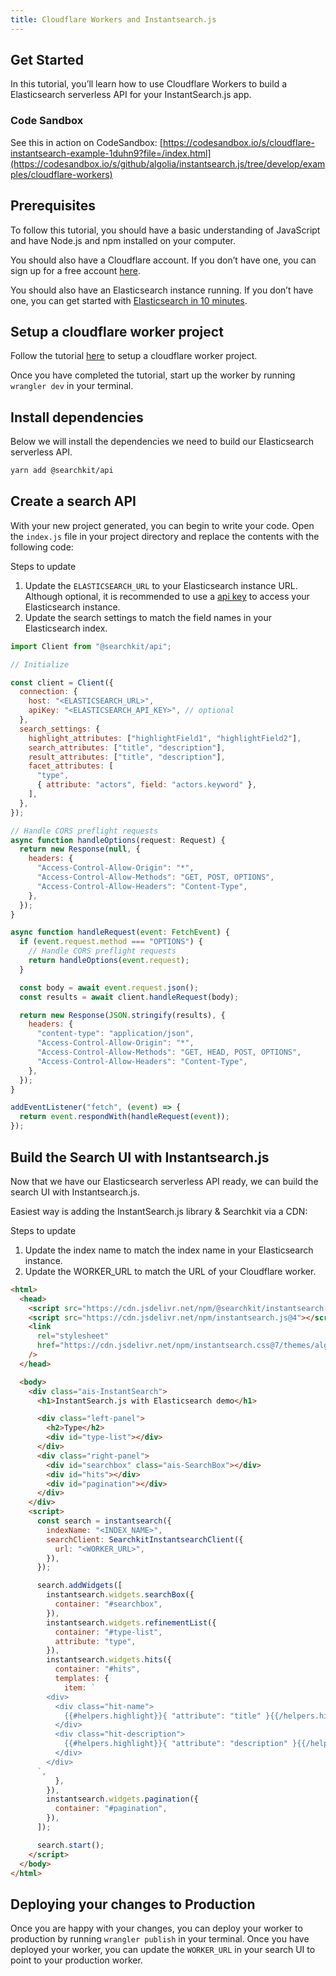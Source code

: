```yaml
---
title: Cloudflare Workers and Instantsearch.js
---
```


## Get Started

In this tutorial, you’ll learn how to use Cloudflare Workers to build a Elasticsearch serverless API for your InstantSearch.js app.

### Code Sandbox

See this in action on CodeSandbox: [https://codesandbox.io/s/cloudflare-instantsearch-example-1duhn9?file=/index.html](https://codesandbox.io/s/github/algolia/instantsearch.js/tree/develop/examples/cloudflare-workers)

## Prerequisites

To follow this tutorial, you should have a basic understanding of JavaScript and have Node.js and npm installed on your computer.

You should also have a Cloudflare account. If you don’t have one, you can sign up for a free account [here](https://dash.cloudflare.com/sign-up).

You should also have an Elasticsearch instance running. If you don’t have one, you can get started with [Elasticsearch in 10 minutes](https://www.elastic.co/guide/en/elasticsearch/reference/current/getting-started.html).

## Setup a cloudflare worker project

Follow the tutorial [here](https://developers.cloudflare.com/workers/get-started/guide/) to setup a cloudflare worker project.

Once you have completed the tutorial, start up the worker by running `wrangler dev` in your terminal.

## Install dependencies

Below we will install the dependencies we need to build our Elasticsearch serverless API.

```bash
yarn add @searchkit/api
```

## Create a search API

With your new project generated, you can begin to write your code. Open the `index.js` file in your project directory and replace the contents with the following code:

Steps to update

1. Update the `ELASTICSEARCH_URL` to your Elasticsearch instance URL. Although optional, it is recommended to use a [api key](https://www.elastic.co/guide/en/elasticsearch/reference/current/security-api-create-api-key.html) to access your Elasticsearch instance.
2. Update the search settings to match the field names in your Elasticsearch index.

```js
import Client from "@searchkit/api";

// Initialize

const client = Client({
  connection: {
    host: "<ELASTICSEARCH_URL>",
    apiKey: "<ELASTICSEARCH_API_KEY>", // optional
  },
  search_settings: {
    highlight_attributes: ["highlightField1", "highlightField2"],
    search_attributes: ["title", "description"],
    result_attributes: ["title", "description"],
    facet_attributes: [
      "type",
      { attribute: "actors", field: "actors.keyword" },
    ],
  },
});

// Handle CORS preflight requests
async function handleOptions(request: Request) {
  return new Response(null, {
    headers: {
      "Access-Control-Allow-Origin": "*",
      "Access-Control-Allow-Methods": "GET, POST, OPTIONS",
      "Access-Control-Allow-Headers": "Content-Type",
    },
  });
}

async function handleRequest(event: FetchEvent) {
  if (event.request.method === "OPTIONS") {
    // Handle CORS preflight requests
    return handleOptions(event.request);
  }

  const body = await event.request.json();
  const results = await client.handleRequest(body);

  return new Response(JSON.stringify(results), {
    headers: {
      "content-type": "application/json",
      "Access-Control-Allow-Origin": "*",
      "Access-Control-Allow-Methods": "GET, HEAD, POST, OPTIONS",
      "Access-Control-Allow-Headers": "Content-Type",
    },
  });
}

addEventListener("fetch", (event) => {
  return event.respondWith(handleRequest(event));
});
```

## Build the Search UI with Instantsearch.js

Now that we have our Elasticsearch serverless API ready, we can build the search UI with Instantsearch.js.

Easiest way is adding the InstantSearch.js library & Searchkit via a CDN:

Steps to update

1. Update the index name to match the index name in your Elasticsearch instance.
2. Update the WORKER_URL to match the URL of your Cloudflare worker.

```html
<html>
  <head>
    <script src="https://cdn.jsdelivr.net/npm/@searchkit/instantsearch-client"></script>
    <script src="https://cdn.jsdelivr.net/npm/instantsearch.js@4"></script>
    <link
      rel="stylesheet"
      href="https://cdn.jsdelivr.net/npm/instantsearch.css@7/themes/algolia-min.css"
    />
  </head>

  <body>
    <div class="ais-InstantSearch">
      <h1>InstantSearch.js with Elasticsearch demo</h1>

      <div class="left-panel">
        <h2>Type</h2>
        <div id="type-list"></div>
      </div>
      <div class="right-panel">
        <div id="searchbox" class="ais-SearchBox"></div>
        <div id="hits"></div>
        <div id="pagination"></div>
      </div>
    </div>
    <script>
      const search = instantsearch({
        indexName: "<INDEX_NAME>",
        searchClient: SearchkitInstantsearchClient({
          url: "<WORKER_URL>",
        }),
      });

      search.addWidgets([
        instantsearch.widgets.searchBox({
          container: "#searchbox",
        }),
        instantsearch.widgets.refinementList({
          container: "#type-list",
          attribute: "type",
        }),
        instantsearch.widgets.hits({
          container: "#hits",
          templates: {
            item: `
        <div>
          <div class="hit-name">
            {{#helpers.highlight}}{ "attribute": "title" }{{/helpers.highlight}}
          </div>
          <div class="hit-description">
            {{#helpers.highlight}}{ "attribute": "description" }{{/helpers.highlight}}
          </div>
        </div>
      `,
          },
        }),
        instantsearch.widgets.pagination({
          container: "#pagination",
        }),
      ]);

      search.start();
    </script>
  </body>
</html>
```

## Deploying your changes to Production

Once you are happy with your changes, you can deploy your worker to production by running `wrangler publish` in your terminal.
Once you have deployed your worker, you can update the `WORKER_URL` in your search UI to point to your production worker.
